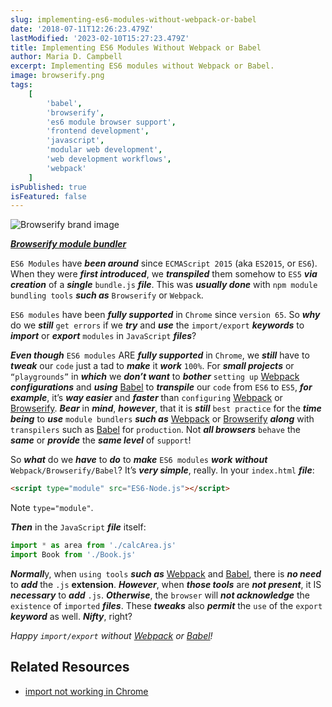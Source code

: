 ```yaml
---
slug: implementing-es6-modules-without-webpack-or-babel
date: '2018-07-11T12:26:23.479Z'
lastModified: '2023-02-10T15:27:23.479Z'
title: Implementing ES6 Modules Without Webpack or Babel
author: Maria D. Campbell
excerpt: Implementing ES6 modules without Webpack or Babel.
image: browserify.png
tags:
    [
        'babel',
        'browserify',
        'es6 module browser support',
        'frontend development',
        'javascript',
        'modular web development',
        'web development workflows',
        'webpack'
    ]
isPublished: true
isFeatured: false
---
```


![Browserify brand image](browserify.png)

***[Browserify module bundler](https://browserify.org/)***

`ES6 Modules` have ***been around*** since `ECMAScript 2015` (aka `ES2015`, or `ES6`). When they were ***first introduced***, we **_transpiled_** them somehow to
`ES5` ***via creation*** of a **_single_** `bundle.js` ***file***. This was ***usually done*** with `npm module bundling tools` ***such as*** `Browserify` or `Webpack`.

`ES6 modules` have been **_fully supported_** in `Chrome` since
`version 65`. So ***why*** do we ***still*** `get errors` if we ***try*** and ***use*** the `import/export` ***keywords*** to ***import*** or ***export*** `modules` in `JavaScript`
***files***?

***Even though*** `ES6 modules` ARE ***fully supported*** in `Chrome`, we ***still*** have to ***tweak*** our `code` just a tad to ***make*** it ***work*** `100%`. For ***small projects*** or `“playgrounds”` in ***which*** we ***don’t want*** to ***bother*** `setting up` [Webpack](https://webpack.js.org/) ***configurations*** and ***using*** [Babel](https://babeljs.io/) to ***transpile*** our `code` from `ES6` to `ES5`, ***for example***, it’s ***way easier*** and ***faster*** than `configuring` [Webpack](https://webpack.js.org/) or [Browserify](http://browserify.org/). ***Bear*** in ***mind***, ***however***, that it is ***still*** `best practice` for the ***time being*** to ***use*** `module bundlers` ***such as*** [Webpack](https://webpack.js.org/) or [Browserify](http://browserify.org/) ***along*** with `transpilers` such as
[Babel](https://babeljs.io/) for `production`. Not ***all browsers*** `behave` the ***same*** or ***provide*** the ***same level*** of `support`!

So ***what*** do we ***have*** to ***do*** to ***make*** `ES6 modules` **_work_** ***without*** `Webpack/Browserify/Babel`? It’s ***very simple***, really. In your `index.html` ***file***:

```html
<script type="module" src="ES6-Node.js"></script>
```

Note `type="module"`.

***Then*** in the `JavaScript` ***file*** itself:

```js
import * as area from './calcArea.js'
import Book from './Book.js'
```

***Normall***y, when `using tools` ***such as*** [Webpack](https://webpack.js.org/) and [Babel](https://babeljs.io/), there is ***no need*** to ***add*** the `.js` **extension**.
***However***, when ***those tools*** are ***not present***, it IS ***necessary*** to ***add*** `.js`. ***Otherwise***, the `browser` will ***not acknowledge*** the `existence` of `imported` ***files***. These ***tweaks*** also ***permit*** the `use` of the `export` ***keyword*** as well. ***Nifty***, right?

*Happy `import/export` without [Webpack](https://webpack.js.org/) or [Babel](https://babeljs.io/)!*

## Related Resources

- [import not working in Chrome](https://stackoverflow.com/questions/49718855/import-not-working-in-chrome)
